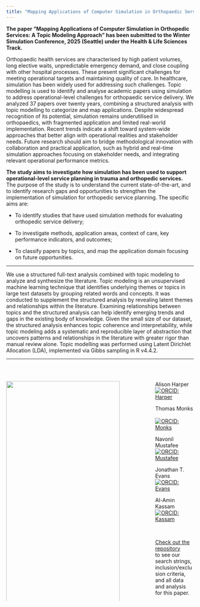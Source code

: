 ```yaml
---
title: "Mapping Applications of Computer Simulation in Orthopaedic Services: A Topic Modeling Approach"
---
```


**The paper "Mapping Applications of Computer Simulation in Orthopedic Services: A Topic Modeling Approach" has been submitted to the Winter Simulation Conference, 2025 (Seattle) under the Health & Life Sciences Track.**

Orthopaedic health services are characterised by high patient volumes, long elective waits, unpredictable emergency demand, and close coupling with other hospital processes. These present significant challenges for meeting operational targets and maintaining quality of care. In healthcare, simulation has been widely used for addressing such challenges. Topic modelling is used to identify and analyse academic papers using simulation to address operational-level challenges for orthopaedic service delivery. We analyzed 37 papers over twenty years, combining a structured analysis with topic modelling to categorize and map applications. Despite widespread recognition of its potential, simulation remains underutilised in orthopaedics, with fragmented application and limited real-world implementation. Recent trends indicate a shift toward system-wide approaches that better align with operational realities and stakeholder needs. Future research should aim to bridge methodological innovation with collaboration and practical application, such as hybrid and real-time simulation approaches focusing on stakeholder needs, and integrating relevant operational performance metrics. 

**The study aims to investigate how simulation has been used to support operational-level service planning in trauma and orthopedic services.** The purpose of the study is to understand the current state-of-the-art, and to identify research gaps and opportunities to strengthen the implementation of simulation for orthopedic service planning. The specific aims are:  

* To identify studies that have used simulation methods for evaluating orthopedic service delivery;  

* To investigate methods, application areas, context of care, key performance indicators, and outcomes;  

* To classify papers by topics, and map the application domain focusing on future opportunities.  

<hr>

We use a structured full-text analysis combined with topic modeling to analyze and synthesize the literature. Topic modeling is an unsupervised machine learning technique that identifies underlying themes or topics in large text datasets by grouping related words and concepts. It was conducted to supplement the structured analysis by revealing latent themes and relationships within the literature. Examining relationships between topics and the structured analysis can help identify emerging trends and gaps in the existing body of knowledge. Given the small size of our dataset, the structured analysis enhances topic coherence and interpretability, while topic modeling adds a systematic and reproducible layer of abstraction that uncovers patterns and relationships in the literature with greater rigor than manual review alone. Topic modelling was performed using Latent Dirichlet Allocation (LDA), implemented via Gibbs sampling in R v4.4.2. 
<hr>

:::: {.columns}

::: {.column width="60%"}

<br>

![](images/topicmodel/prisma.png){width="100%"}
PRISMA-compliant workflow  

----------------------------------------------------------------------

![](images/topicmodel/wsc_method.png){width="100%"}
Analysis framework


:::

::: {.column width="10%"}
<!-- empty column to create gap -->
:::


::: {.column width="20%"}

<br>

Alison Harper &nbsp;&nbsp;   
[![ORCID: Harper](https://img.shields.io/badge/ORCID-0000--0001--5274--5037-blue)](https://orcid.org/0000-0001-5274-5037)

Thomas Monks &nbsp;&nbsp;  
[![ORCID: Monks](https://img.shields.io/badge/ORCID-0000--0003--2631--4481-blue)](https://orcid.org/0000-0003-2631-4481)

Navonil Mustafee &nbsp;&nbsp;  
[![ORCID: Mustafee](https://img.shields.io/badge/ORCID-0000--0002--2204--8924-blue)](https://orcid.org/0000-0002-2204-8924)

Jonathan T. Evans &nbsp;&nbsp;  
[![ORCID: Evans](https://img.shields.io/badge/ORCID-0000--0002--9464--6261-blue)](https://orcid.org/0000-0002-9464-6261)

Al-Amin Kassam &nbsp;&nbsp;  
[![ORCID: Kassam](https://img.shields.io/badge/ORCID-0000--0002--7926--3289-blue)](https://orcid.org/0000-0002-7926-3289)

<br>

[<i class="fab fa-github fa-lg"></i> Check out the repository](https://github.com/pythonhealthdatascience/scope_wsc_2025)  
to see our search strings, inclusion/exclusion
criteria, and all data and analysis for this paper.
:::

::::